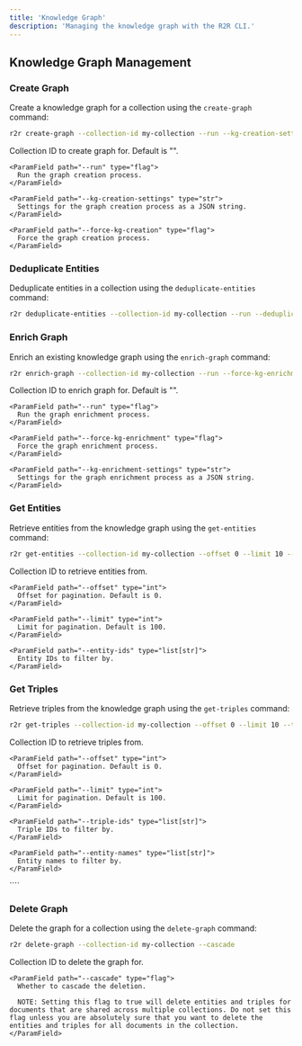 ```yaml
---
title: 'Knowledge Graph'
description: 'Managing the knowledge graph with the R2R CLI.'
---
```

## Knowledge Graph Management

### Create Graph

Create a knowledge graph for a collection using the `create-graph` command:

````bash
r2r create-graph --collection-id my-collection --run --kg-creation-settings '{"key": "value"}' --force-kg-creation
````

<AccordionGroup>
  <Accordion title="Arguments">
    <ParamField path="--collection-id" type="str">
      Collection ID to create graph for. Default is "".
    </ParamField>

    <ParamField path="--run" type="flag">
      Run the graph creation process.
    </ParamField>

    <ParamField path="--kg-creation-settings" type="str">
      Settings for the graph creation process as a JSON string.
    </ParamField>

    <ParamField path="--force-kg-creation" type="flag">
      Force the graph creation process.
    </ParamField>
  </Accordion>
</AccordionGroup>

### Deduplicate Entities

Deduplicate entities in a collection using the `deduplicate-entities` command:

````bash
r2r deduplicate-entities --collection-id my-collection --run --deduplication-settings '{"key": "value"}'
````



### Enrich Graph

Enrich an existing knowledge graph using the `enrich-graph` command:

````bash
r2r enrich-graph --collection-id my-collection --run --force-kg-enrichment --kg-enrichment-settings '{"key": "value"}'
````

<AccordionGroup>
  <Accordion title="Arguments">
    <ParamField path="--collection-id" type="str">
      Collection ID to enrich graph for. Default is "".
    </ParamField>

    <ParamField path="--run" type="flag">
      Run the graph enrichment process.
    </ParamField>

    <ParamField path="--force-kg-enrichment" type="flag">
      Force the graph enrichment process.
    </ParamField>

    <ParamField path="--kg-enrichment-settings" type="str">
      Settings for the graph enrichment process as a JSON string.
    </ParamField>
  </Accordion>
</AccordionGroup>

### Get Entities

Retrieve entities from the knowledge graph using the `get-entities` command:

````bash
r2r get-entities --collection-id my-collection --offset 0 --limit 10 --entity-ids entity1 entity2
````

<AccordionGroup>
  <Accordion title="Arguments">
    <ParamField path="--collection-id" type="str" required>
      Collection ID to retrieve entities from.
    </ParamField>

    <ParamField path="--offset" type="int">
      Offset for pagination. Default is 0.
    </ParamField>

    <ParamField path="--limit" type="int">
      Limit for pagination. Default is 100.
    </ParamField>

    <ParamField path="--entity-ids" type="list[str]">
      Entity IDs to filter by.
    </ParamField>
  </Accordion>
</AccordionGroup>

### Get Triples

Retrieve triples from the knowledge graph using the `get-triples` command:

````bash
r2r get-triples --collection-id my-collection --offset 0 --limit 10 --triple-ids triple1 triple2 --entity-names entity1 entity2
````

<AccordionGroup>
  <Accordion title="Arguments">
    <ParamField path="--collection-id" type="str" required>
      Collection ID to retrieve triples from.
    </ParamField>

    <ParamField path="--offset" type="int">
      Offset for pagination. Default is 0.
    </ParamField>

    <ParamField path="--limit" type="int">
      Limit for pagination. Default is 100.
    </ParamField>

    <ParamField path="--triple-ids" type="list[str]">
      Triple IDs to filter by.
    </ParamField>

    <ParamField path="--entity-names" type="list[str]">
      Entity names to filter by.
    </ParamField>
  </Accordion>
</AccordionGroup>
````


### Delete Graph

Delete the graph for a collection using the `delete-graph` command:

````bash
r2r delete-graph --collection-id my-collection --cascade
````

<AccordionGroup>
  <Accordion title="Arguments">
    <ParamField path="--collection-id" type="str" required>
      Collection ID to delete the graph for.
    </ParamField>

    <ParamField path="--cascade" type="flag">
      Whether to cascade the deletion.

      NOTE: Setting this flag to true will delete entities and triples for documents that are shared across multiple collections. Do not set this flag unless you are absolutely sure that you want to delete the entities and triples for all documents in the collection.
    </ParamField>
  </Accordion>
</AccordionGroup>
